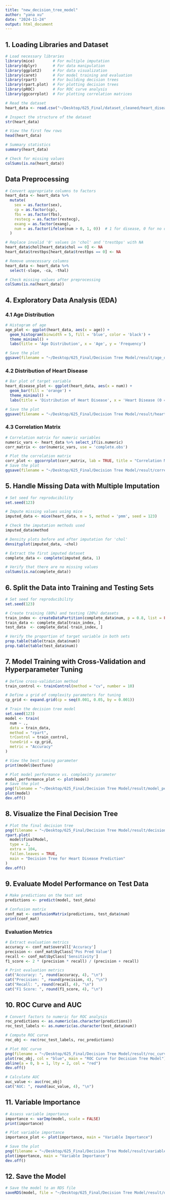 ```yaml
---
title: "new_decision_tree_model"
author: "yana xu"
date: "2024-11-24"
output: html_document
---
```

## 1. Loading Libraries and Dataset
```r
# Load necessary libraries
library(mice)        # For multiple imputation
library(dplyr)       # For data manipulation
library(ggplot2)     # For data visualization
library(caret)       # For model training and evaluation
library(rpart)       # For building decision trees
library(rpart.plot)  # For plotting decision trees
library(pROC)        # For ROC curve analysis
library(ggcorrplot)  # For plotting correlation matrices

# Read the dataset
heart_data <- read.csv("~/Desktop/625_Final/dataset_cleaned/heart_disease_dataset.csv")

# Inspect the structure of the dataset
str(heart_data)

# View the first few rows
head(heart_data)

# Summary statistics
summary(heart_data)

# Check for missing values
colSums(is.na(heart_data))

```

## Data Preprocessing

```r
# Convert appropriate columns to factors
heart_data <- heart_data %>%
  mutate(
    sex = as.factor(sex),
    cp = as.factor(cp),
    fbs = as.factor(fbs),
    restecg = as.factor(restecg),
    exang = as.factor(exang),
    num = as.factor(ifelse(num > 0, 1, 0))  # 1 for disease, 0 for no disease
  )

# Replace invalid '0' values in 'chol' and 'trestbps' with NA
heart_data$chol[heart_data$chol == 0] <- NA
heart_data$trestbps[heart_data$trestbps == 0] <- NA

# Remove unnecessary columns
heart_data <- heart_data %>%
  select(-slope, -ca, -thal)

# Check missing values after preprocessing
colSums(is.na(heart_data))

```

## 4. Exploratory Data Analysis (EDA)

### 4.1 Age Distribution
```r
# Histogram of age
age_plot <- ggplot(heart_data, aes(x = age)) +
  geom_histogram(binwidth = 5, fill = 'blue', color = 'black') +
  theme_minimal() +
  labs(title = 'Age Distribution', x = 'Age', y = 'Frequency')

# Save the plot
ggsave(filename = "~/Desktop/625_Final/Decision Tree Model/result/age_distribution.png", plot = age_plot, width = 8, height = 6)
```

### 4.2 Distribution of Heart Disease
```r
# Bar plot of target variable
heart_disease_plot <- ggplot(heart_data, aes(x = num)) +
  geom_bar(fill = 'orange') +
  theme_minimal() +
  labs(title = 'Distribution of Heart Disease', x = 'Heart Disease (0 = No, 1 = Yes)', y = 'Count')

# Save the plot
ggsave(filename = "~/Desktop/625_Final/Decision Tree Model/result/heart_disease_distribution.png", plot = heart_disease_plot, width = 8, height = 6)

```

### 4.3 Correlation Matrix
```r
# Correlation matrix for numeric variables
numeric_vars <- heart_data %>% select_if(is.numeric)
corr_matrix <- cor(numeric_vars, use = 'complete.obs')

# Plot the correlation matrix
corr_plot <- ggcorrplot(corr_matrix, lab = TRUE, title = "Correlation Matrix")
# Save the plot
ggsave(filename = "~/Desktop/625_Final/Decision Tree Model/result/correlation_matrix.png", plot = corr_plot, width = 8, height = 6)
```

## 5. Handle Missing Data with Multiple Imputation

```r
# Set seed for reproducibility
set.seed(123)

# Impute missing values using mice
imputed_data <- mice(heart_data, m = 5, method = 'pmm', seed = 123)

# Check the imputation methods used
imputed_data$method

# Density plots before and after imputation for 'chol'
densityplot(imputed_data, ~chol)

# Extract the first imputed dataset
complete_data <- complete(imputed_data, 1)

# Verify that there are no missing values
colSums(is.na(complete_data))

```

## 6. Split the Data into Training and Testing Sets

```r
# Set seed for reproducibility
set.seed(123)

# Create training (80%) and testing (20%) datasets
train_index <- createDataPartition(complete_data$num, p = 0.8, list = FALSE)
train_data <- complete_data[train_index, ]
test_data  <- complete_data[-train_index, ]

# Verify the proportion of target variable in both sets
prop.table(table(train_data$num))
prop.table(table(test_data$num))
```

## 7. Model Training with Cross-Validation and Hyperparameter Tuning

```r
# Define cross-validation method
train_control <- trainControl(method = "cv", number = 10)

# Define a grid of complexity parameters for tuning
cp_grid <- expand.grid(cp = seq(0.001, 0.05, by = 0.001))

# Train the decision tree model
set.seed(123)
model <- train(
  num ~ .,
  data = train_data,
  method = "rpart",
  trControl = train_control,
  tuneGrid = cp_grid,
  metric = "Accuracy"
)

# View the best tuning parameter
print(model$bestTune)

# Plot model performance vs. complexity parameter
model_performance_plot <- plot(model)
# Save the plot
png(filename = "~/Desktop/625_Final/Decision Tree Model/result/model_performance_plot.png", width = 800, height = 600)
plot(model)
dev.off()
```

## 8. Visualize the Final Decision Tree

```r
# Plot the final decision tree
png(filename = "~/Desktop/625_Final/Decision Tree Model/result/decision_tree.png", width = 800, height = 600)
rpart.plot(
  model$finalModel,
  type = 2,
  extra = 104,
  fallen.leaves = TRUE,
  main = "Decision Tree for Heart Disease Prediction"
)
dev.off()
```

## 9. Evaluate Model Performance on Test Data
```r
# Make predictions on the test set
predictions <- predict(model, test_data)

# Confusion matrix
conf_mat <- confusionMatrix(predictions, test_data$num)
print(conf_mat)
```

### Evaluation Metrics
```r
# Extract evaluation metrics
accuracy <- conf_mat$overall['Accuracy']
precision <- conf_mat$byClass['Pos Pred Value']
recall <- conf_mat$byClass['Sensitivity']
f1_score <- 2 * (precision * recall) / (precision + recall)

# Print evaluation metrics
cat("Accuracy: ", round(accuracy, 4), "\n")
cat("Precision: ", round(precision, 4), "\n")
cat("Recall: ", round(recall, 4), "\n")
cat("F1 Score: ", round(f1_score, 4), "\n")
```

## 10. ROC Curve and AUC
```r
# Convert factors to numeric for ROC analysis
roc_predictions <- as.numeric(as.character(predictions))
roc_test_labels <- as.numeric(as.character(test_data$num))

# Compute ROC curve
roc_obj <- roc(roc_test_labels, roc_predictions)

# Plot ROC curve
png(filename = "~/Desktop/625_Final/Decision Tree Model/result/roc_curve.png", width = 800, height = 600)
plot(roc_obj, col = "blue", main = "ROC Curve for Decision Tree Model")
abline(a = 0, b = 1, lty = 2, col = "red")
dev.off()

# Calculate AUC
auc_value <- auc(roc_obj)
cat("AUC: ", round(auc_value, 4), "\n")
```

## 11. Variable Importance
```r
# Assess variable importance
importance <- varImp(model, scale = FALSE)
print(importance)

# Plot variable importance
importance_plot <- plot(importance, main = "Variable Importance")

# Save the plot
png(filename = "~/Desktop/625_Final/Decision Tree Model/result/variable_importance.png", width = 800, height = 600)
plot(importance, main = "Variable Importance")
dev.off()
```

## 12. Save the Model
```r
# Save the model to an RDS file
saveRDS(model, file = "~/Desktop/625_Final/Decision Tree Model/result/decision_tree_model.rds")
```
